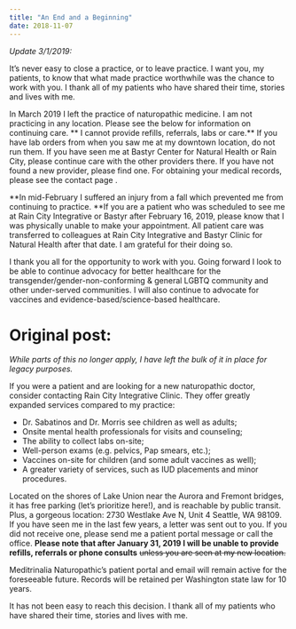 ```yaml
---
title: "An End and a Beginning"
date: 2018-11-07
---
```

_Update 3/1/2019:_
<p className="w3-panel w3-padding-large w3-border w3-border-light-blue w3-pale-blue"> It’s never easy to close a practice, or to leave practice. I want you, my patients, to know that what made practice worthwhile was the chance to work with you. I thank all of my patients who have shared their time, stories and lives with me.</p>

In March 2019 I left the practice of naturopathic medicine. I am not practicing in any location. Please see the below for information on continuing care. ** I cannot provide refills, referrals, labs or care.** If you have lab orders from when you saw me at my downtown location, do not run them. If you have seen me at Bastyr Center for Natural Health or Rain City, please continue care with the other providers there. If you have not found a new provider, please find one. For obtaining your medical records, please see the contact page .

**In mid-February I suffered an injury from a fall which prevented me from continuing to practice. **If you are a patient who was scheduled to see me at Rain City Integrative or Bastyr after February 16, 2019, please know that I was physically unable to make your appointment. All patient care was transferred to colleagues at Rain City Integrative and Bastyr Clinic for Natural Health after that date. I am grateful for their doing so.

I thank you all for the opportunity to work with you. Going forward I look to be able to continue advocacy for better healthcare for the transgender/gender-non-conforming & general LGBTQ community and other under-served communities. I will also continue to advocate for vaccines and evidence-based/science-based healthcare.

# Original post:
_While parts of this no longer apply, I have left the bulk of it in place for legacy purposes._

If you were a patient and are looking for a new naturopathic doctor, consider contacting Rain City Integrative Clinic. They offer greatly expanded services compared to my practice:

* Dr. Sabatinos and Dr. Morris see children as well as adults;
* Onsite mental health professionals for visits and counseling;
* The ability to collect labs on-site;
* Well-person exams (e.g. pelvics, Pap smears, etc.);
* Vaccines on-site for children (and some adult vaccines as well);
* A greater variety of services, such as IUD placements and minor procedures.

Located on the shores of Lake Union near the Aurora and Fremont bridges, it has free parking (let’s prioritize here!), and is reachable by public transit. Plus, a gorgeous location: 2730 Westlake Ave N, Unit 4 Seattle, WA 98109.
If you have seen me in the last few years, a letter was sent out to you. If you did not receive one, please send me a patient portal message or call the office. **Please note that after January 31, 2019 I will be unable to provide refills, referrals or phone consults** <del>unless you are seen at my new location.</del>

Meditrinalia Naturopathic’s patient portal and email will remain active for the foreseeable future.  Records will be retained per Washington state law for 10 years.

It has not been easy to reach this decision. I thank all of my patients who have shared their time, stories and lives with me.